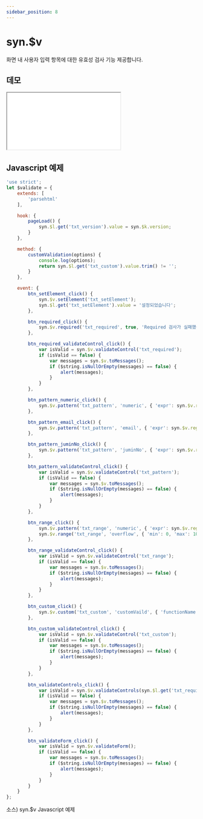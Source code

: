 ```yaml
---
sidebar_position: 8
---
```


# syn.$v

화면 내 사용자 입력 항목에 대한 유효성 검사 기능 제공합니다.

## 데모

<iframe src="/sample/syn/validate.html" className="w:100% h:1400px"></iframe>

## Javascript 예제

```javascript
'use strict';
let $validate = {
    extends: [
        'parsehtml'
    ],

    hook: {
        pageLoad() {
            syn.$l.get('txt_version').value = syn.$k.version;
        }
    },

    method: {
        customValidation(options) {
            console.log(options);
            return syn.$l.get('txt_custom').value.trim() != '';
        }
    },

    event: {
        btn_setElement_click() {
            syn.$v.setElement('txt_setElement');
            syn.$l.get('txt_setElement').value = '설정되었습니다';
        },

        btn_required_click() {
            syn.$v.required('txt_required', true, 'Required 검사가 실패했습니다.');
        },

        btn_required_validateControl_click() {
            var isValid = syn.$v.validateControl('txt_required');
            if (isValid == false) {
                var messages = syn.$v.toMessages();
                if ($string.isNullOrEmpty(messages) == false) {
                    alert(messages);
                }
            }
        },

        btn_pattern_numeric_click() {
            syn.$v.pattern('txt_pattern', 'numeric', { 'expr': syn.$v.regexs.numeric, 'message': '숫자를 입력 해야합니다.' });
        },

        btn_pattern_email_click() {
            syn.$v.pattern('txt_pattern', 'email', { 'expr': syn.$v.regexs.email, 'message': '이메일을 입력 해야합니다.' });
        },

        btn_pattern_juminNo_click() {
            syn.$v.pattern('txt_pattern', 'juminNo', { 'expr': syn.$v.regexs.juminNo, 'message': '주민등록번호를 입력 해야합니다.' });
        },

        btn_pattern_validateControl_click() {
            var isValid = syn.$v.validateControl('txt_pattern');
            if (isValid == false) {
                var messages = syn.$v.toMessages();
                if ($string.isNullOrEmpty(messages) == false) {
                    alert(messages);
                }
            }
        },

        btn_range_click() {
            syn.$v.pattern('txt_range', 'numeric', { 'expr': syn.$v.regexs.numeric, 'message': '숫자를 입력 해야합니다.' });
            syn.$v.range('txt_range', 'overflow', { 'min': 0, 'max': 100, 'minOperator': '<', 'maxOperator': '>', 'message': '1 ~ 100 이내 값을 입력 해야합니다.' });
        },

        btn_range_validateControl_click() {
            var isValid = syn.$v.validateControl('txt_range');
            if (isValid == false) {
                var messages = syn.$v.toMessages();
                if ($string.isNullOrEmpty(messages) == false) {
                    alert(messages);
                }
            }
        },

        btn_custom_click() {
            syn.$v.custom('txt_custom', 'customVaild', { 'functionName': 'customValidation', 'functionParam1': 'ok', 'message': '사용자 지정 검사가 실패했습니다.' });
        },

        btn_custom_validateControl_click() {
            var isValid = syn.$v.validateControl('txt_custom');
            if (isValid == false) {
                var messages = syn.$v.toMessages();
                if ($string.isNullOrEmpty(messages) == false) {
                    alert(messages);
                }
            }
        },

        btn_validateControls_click() {
            var isValid = syn.$v.validateControls(syn.$l.get('txt_required', 'txt_pattern', 'txt_range', 'txt_custom'));
            if (isValid == false) {
                var messages = syn.$v.toMessages();
                if ($string.isNullOrEmpty(messages) == false) {
                    alert(messages);
                }
            }
        },

        btn_validateForm_click() {
            var isValid = syn.$v.validateForm();
            if (isValid == false) {
                var messages = syn.$v.toMessages();
                if ($string.isNullOrEmpty(messages) == false) {
                    alert(messages);
                }
            }
        }
    }
};

```
소스) syn.$v Javascript 예제